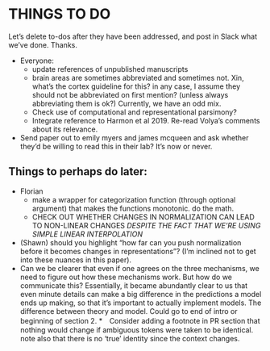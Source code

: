 # THINGS TO DO
Let's delete to-dos after they have been addressed, and post in Slack what we've done. Thanks.

  * Everyone: 
    * update references of unpublished manuscripts
    * brain areas are sometimes abbreviated and sometimes not. Xin, what's the cortex guideline for this? in any case, I assume they should not be abbreviated on first mention? (unless always abbreviating them is ok?) Currently, we have an odd mix.
    * Check use of computational and representational parsimony?
    * Integrate reference to Harmon et al 2019. Re-read Volya's comments about its relevance.
  * Send paper out to emily myers and james mcqueen and ask whether they’d be willing to read this in their lab? It's now or never.
  
## Things to perhaps do later:

  * Florian
    * make a wrapper for categorization function (through optional argument) that makes the functions monotonic. do the math.
    * CHECK OUT WHETHER CHANGES IN NORMALIZATION CAN LEAD TO NON-LINEAR CHANGES *DESPITE THE FACT THAT WE'RE USING SIMPLE LINEAR INTERPOLATION*
    
  * (Shawn) should you highlight “how far can you push normalization before it becomes changes in representations”? (I’m inclined not to get into these nuances in this paper).
  * Can we be clearer that even if one agrees on the three mechanisms, we need to figure out how these mechanisms work. But how do we communicate this? Essentially, it became abundantly clear to us that even minute details can make a big difference in the predictions a model ends up making, so that it’s important to actually implement models. The difference between theory and model. Could go to end of intro or beginning of section 2.
  *　Consider adding a footnote in PR section that nothing would change if ambiguous tokens were taken to be identical. note also that there is no ‘true’ identity since the context changes.

\newpage 
